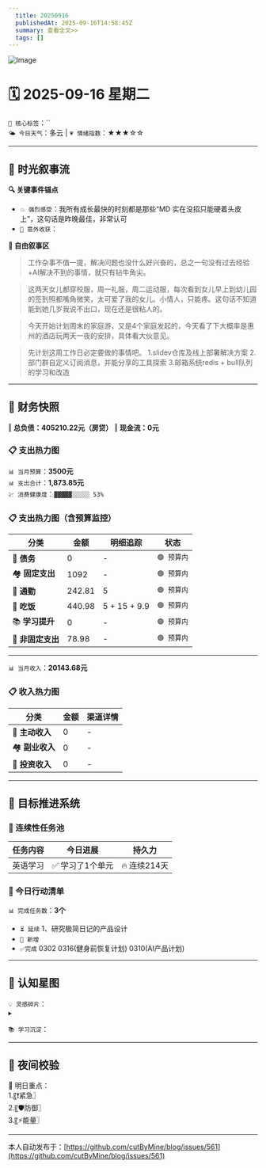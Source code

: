 ```yaml
---
  title: 20250916
  publishedAt: 2025-09-16T14:58:45Z
  summary: 查看全文>>
  tags: []
---
```


![Image](https://github.com/user-attachments/assets/f39cdd45-d84a-4de7-871a-866a4838bde8)

# 🗓️ 2025-09-16 星期二  
`🔑 核心标签`：``  
`🌤️ 今日天气`：多云 | `💗 情绪指数`：★★★☆☆   

---


## 🌊 **时光叙事流**
**🔍 关键事件锚点**  
- `💥 强烈感受`：我所有成长最快的时刻都是那些“MD 实在没招只能硬着头皮上”，这句话是昨晚最佳，非常认可           
- `🎉 意外收获`：           

**📖 自由叙事区**  
> 工作杂事不值一提，解决问题也没什么好兴奋的，总之一句没有过去经验+AI解决不到的事情，就只有钻牛角尖。

> 这两天女儿都穿校服，周一礼服，周二运动服，每次看到女儿早上到幼儿园的签到照都嘴角微笑，太可爱了我的女儿。小情人，只能疼。这句话不知道能到她几岁我说不出口，现在还是很粘人的。

> 今天开始计划周末的家庭游，又是4个家庭发起的，今天看了下大概率是惠州的酒店玩两天一夜的安排，具体看大伙意见。

> 先计划这周工作日必定要做的事情吧。
1.slidev仓库及线上部署解决方案
2.部门群自定义订阅消息，并能分享的工具探索
3.邮箱系统redis + bull队列的学习和改造

---

## 💸 **财务快照**
‖ **总负债：405210.22元（房贷）**
‖ **现金流：0元**

### 📋 支出热力图

`📊 当月预算`：**3500元**  
`📊 支出合计`：**1,873.85元**  
`💹 消费健康度`：`▓▓▓▓▓░░░░░ 53%`  
### 📋 支出热力图（含预算监控）
| 分类         | 金额    | 明细追踪                  | 状态           |
|--------------|---------|---------------------------|----------------|
| 🏦 **债务**    | 0   |  -  | `🟢 预算内`   |
| 🏘️ **固定支出** | 1092     |  -  | `🟢 预算内`     |
| 🚌 **通勤**     | 242.81   |  5  | `🟢 预算内`     |
| 🍜 **吃饭**     | 440.98  |  5 + 15 + 9.9  | `🟢 预算内`   |
| 📚 **学习提升** | 0      | -     | `🟢 预算内`     |
| 🎲 **非固定支出** | 78.98   |  -  | `🟢 预算内`  |
---

`📊 当月收入`：**20143.68元**  

### 📋 收入热力图
| 分类         | 金额    | 渠道详情             |
|--------------|---------|-------------------------|
| 🏦 **主动收入**  | 0                | -        |
| 🏘️ **副业收入**  | 0                | -        |
| 🚌 **投资收入**  | 0                | -        |



---

## 🎯 **目标推进系统**

### 🔄 连续性任务池
| 任务内容                | 今日进展          | 持久力     |
|-------------------------|-------------------|------------|
| 英语学习         | ✅ 学习了1个单元 | 🔥 连续214天  |




### 📌 今日行动清单

`📊 完成任务数`：**3个**  
- `⏳ 延续` 1、研究极简日记的产品设计             
- `🚩 新增`   
- `✅完成` 0302   0316(健身前恢复计划)  0310(AI产品计划)


---

## 🌌 **认知星图**
`💡 灵感碎片`：  
▸ 


`📚 学习沉淀`：  
>    

---

## 🌃 夜间校验

🚀 明日重点：  
1.〖❗紧急〗  
2.〖🛡️防御〗  
3.〖⚡能量〗


---
本人自动发布于：[https://github.com/cutByMine/blog/issues/561](https://github.com/cutByMine/blog/issues/561)
